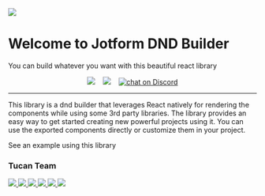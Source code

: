 

<Meta title="Documentation/About" />

<div style={{ margin: '0 auto', maxWidth: '800px', textAlign: 'center'}}>
    <img
      src="https://cdn.jotfor.ms/assets/img/logo2021/jotform-logo.png"
      width={200}
    />
  <h1 style={{ marginTop: 50 }}><span style={{ fontWeight: 400, fontSize: '2rem' }}>Welcome to</span> Jotform DND Builder</h1>
  You can build whatever you want with this beautiful react library
  <p align="center">
    <img src="https://img.shields.io/npm/v/@jotforminc/dnd-builder" />
    &nbsp;&nbsp;
    <img src='https://img.shields.io/bundlephobia/min/@jotforminc/dnd-builder' />
    &nbsp;&nbsp;
    <a href="https://discord.gg/B3yKEP">
      <img
        src="https://img.shields.io/discord/689405749981741071?logo=discord"
        alt="chat on Discord"
      />
    </a>
  </p>
</div>

---

This library is a dnd builder that leverages React natively for rendering the components while using some 3rd party libraries.
The library provides an easy way to get started creating new powerful projects using it.
You can use the exported components directly or customize them in your project.

<div class="example"><LinkTo kind="examples--all-in-one">See an example using this library</LinkTo></div>

<div style={{ marginTop: 50 }}>
  <h3 style={{ marginBottom: 20, textAlign: 'center' }}>Tucan Team</h3>
  <div class="contributors">
    <a href='https://github.com/cncubukcu' data-cont="Can Cubukcu">
      <img src='https://github.com/cncubukcu.png?size=100' />
    </a>
    <a href='https://github.com/sercanscott' data-cont="Sercan Yersen">
      <img src='https://github.com/sercanscott.png?size=100' />
    </a>
    <a href='https://github.com/ozsirmajotform' data-cont="Alican Ozsirma">
      <img src='https://github.com/ozsirmajotform.png?size=100' />
    </a>
    <a href='https://github.com/yigitcukuren' data-cont="Yigit Cukuren">
      <img src='https://github.com/yigitcukuren.png?size=100' />
    </a>
    <a href='https://github.com/giraykarasinir' data-cont="Giray Karasinir">
      <img src='https://github.com/giraykarasinir.png?size=100' />
    </a>
    <a href='https://github.com/ogulcanlok' data-cont="Ogulcan Lok">
      <img src='https://github.com/ogulcanlok.png?size=100' />
    </a>
  </div>
</div>